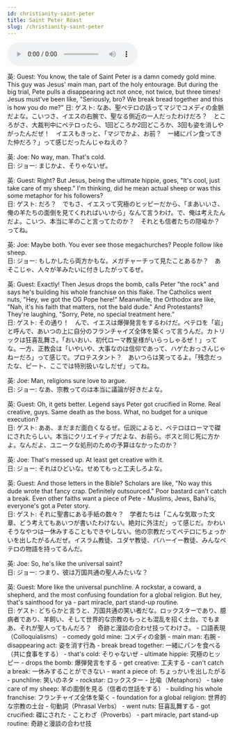 ```yaml
---
id: christianity-saint-peter
title: Saint Peter Roast
slug: /christianity-saint-peter
---
```


<audio controls src="audio/christianity-saint-peter.mp3"></audio>


<Tabs>
  <TabItem value="text" label="英文">
英: Guest: You know, the tale of Saint Peter is a damn comedy gold mine. This guy was Jesus' main man, part of the holy entourage. But during the big trial, Pete pulls a disappearing act not once, not twice, but three times! Jesus must've been like, "Seriously, bro? We break bread together and this is how you do me?"  
日: ゲスト: なあ、聖ペテロの話ってマジでコメディの金脈だよな。こいつさ、イエスの右腕で、聖なる側近の一人だったわけだろ？　ところがさ、大裁判中にペテロったら、1回どころか2回どころか、3回も姿を消しやがったんだぜ！　イエスもきっと、「マジでかよ、お前？　一緒にパン食ってきた仲だろ？」って感じだったんじゃねえの？

英: Joe: No way, man. That's cold.  
日: ジョー: まじかよ、そりゃないぜ。

英: Guest: Right? But Jesus, being the ultimate hippie, goes, "It's cool, just take care of my sheep." I'm thinking, did he mean actual sheep or was this some metaphor for his followers?  
日: ゲスト: だろ？　でもさ、イエスって究極のヒッピーだから、「まあいいさ、俺の羊たちの面倒を見てくれればいいから」なんて言うわけ。で、俺は考えたんだよ。こいつ、本当に羊のこと言ってたのか？　それとも信者たちの隠喩か？　ってね。

英: Joe: Maybe both. You ever see those megachurches? People follow like sheep.  
日: ジョー: もしかしたら両方かもな。メガチャーチって見たことあるか？　あそこじゃ、人々が羊みたいに付きしたがってるぜ。

英: Guest: Exactly! Then Jesus drops the bomb, calls Peter "the rock" and says he's building his whole franchise on this flake. The Catholics went nuts, "Hey, we got the OG Pope here!" Meanwhile, the Orthodox are like, "Nah, it's his faith that matters, not the bald dude." And Protestants? They're laughing, "Sorry, Pete, no special treatment here."  
日: ゲスト: その通り！　んで、イエスは爆弾発言をするわけだ。ペテロを「岩」と呼んで、あいつの上に自分のフランチャイズ全体を築くって言うんだ。カトリックは狂喜乱舞さ。「おいおい、初代ローマ教皇様がいらっしゃるぜ！」ってな。一方、正教会は「いやいや、大事なのは信仰であって、ハゲたおっさんじゃねーだろ」って感じで。プロテスタント？　あいつらは笑ってるよ。「残念だったな、ピート、ここでは特別扱いなしだぜ」ってね。

英: Joe: Man, religions sure love to argue.  
日: ジョー: なあ、宗教ってのは本当に議論が好きだよな。

英: Guest: Oh, it gets better. Legend says Peter got crucified in Rome. Real creative, guys. Same death as the boss. What, no budget for a unique execution?  
日: ゲスト: ああ、まだまだ面白くなるぜ。伝説によると、ペテロはローマで磔にされたらしい。本当にクリエイティブだよな、お前ら。ボスと同じ死に方かよ。なんだよ、ユニークな処刑のための予算はなかったのか？

英: Joe: That's messed up. At least get creative with it.  
日: ジョー: それはひどいな。せめてもっと工夫しろよな。

英: Guest: And those letters in the Bible? Scholars are like, "No way this dude wrote that fancy crap. Definitely outsourced." Poor bastard can't catch a break. Even other faiths want a piece of Pete - Muslims, Jews, Bahá'ís, everyone's got a Peter story.  
日: ゲスト: それに聖書にある手紙の数々？　学者たちは「こんな気取った文章、どう考えてもあいつが書いたわけない。絶対に外注だ」って感じだ。かわいそうなやつは一休みすることもできやしない。他の宗教だってペテロにちょっかいを出したがるんだぜ。イスラム教徒、ユダヤ教徒、バハーイー教徒、みんなペテロの物語を持ってるんだ。

英: Joe: So, he's like the universal saint?  
日: ジョー: つまり、彼は万国共通の聖人みたいな？

英: Guest: More like the universal punchline. A rockstar, a coward, a shepherd, and the most confusing foundation for a global religion. But hey, that's sainthood for ya - part miracle, part stand-up routine.  
日: ゲスト: どちらかと言うと、万国共通の笑い者だな。ロックスターであり、臆病者であり、羊飼い、そして世界的な宗教のもっとも混乱を招く土台。でもまあ、それが聖人ってもんだろ？　奇跡と漫談の合わせ技ってわけさ。
  </TabItem>
  <TabItem value="word list" label="単語">
    - 口語表現（Colloquialisms）
        - comedy gold mine: コメディの金脈
        - main man: 右腕
        - disappearing act: 姿を消す行為
        - break bread together: 一緒にパンを食べる（共に食事をする）
        - that's cold: そりゃないぜ
        - ultimate hippie: 究極のヒッピー
        - drops the bomb: 爆弾発言をする
        - get creative: 工夫する
        - can't catch a break: 一休みすることができない
        - want a piece of: ちょっかいを出したがる
        - punchline: 笑いのネタ
        - rockstar: ロックスター
    - 比喩（Metaphors）
        - take care of my sheep: 羊の面倒を見る（信者の世話をする）
        - building his whole franchise: フランチャイズ全体を築く
        - foundation for a global religion: 世界的な宗教の土台
    - 句動詞（Phrasal Verbs）
        - went nuts: 狂喜乱舞する
        - got crucified: 磔にされた
    - ことわざ（Proverbs）
        - part miracle, part stand-up routine: 奇跡と漫談の合わせ技
  </TabItem>
</Tabs>